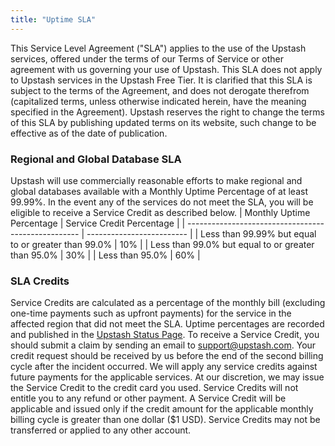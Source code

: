 ```yaml
---
title: "Uptime SLA"
---
```

This Service Level Agreement ("SLA") applies to the use of the Upstash services,
offered under the terms of our Terms of Service or other agreement with us
governing your use of Upstash. This SLA does not apply to Upstash services in
the Upstash Free Tier. It is clarified that this SLA is subject to the terms of
the Agreement, and does not derogate therefrom (capitalized terms, unless
otherwise indicated herein, have the meaning specified in the Agreement).
Upstash reserves the right to change the terms of this SLA by publishing updated
terms on its website, such change to be effective as of the date of publication.
### Regional and Global Database SLA
Upstash will use commercially reasonable efforts to make regional and global
databases available with a Monthly Uptime Percentage of at least 99.99%.
In the event any of the services do not meet the SLA, you will be eligible to
receive a Service Credit as described below.
| Monthly Uptime Percentage                           | Service Credit Percentage |
| --------------------------------------------------- | ------------------------- |
| Less than 99.99% but equal to or greater than 99.0% | 10%                       |
| Less than 99.0% but equal to or greater than 95.0%  | 30%                       |
| Less than 95.0%                                     | 60%                       |
### SLA Credits
Service Credits are calculated as a percentage of the monthly bill (excluding
one-time payments such as upfront payments) for the service in the affected
region that did not meet the SLA.
Uptime percentages are recorded and published in the
[Upstash Status Page](https://status.upstash.com).
To receive a Service Credit, you should submit a claim by sending an email to
[support@upstash.com](mailto:support@upstash.com). Your credit request should be
received by us before the end of the second billing cycle after the incident
occurred.
We will apply any service credits against future payments for the applicable
services. At our discretion, we may issue the Service Credit to the credit card
you used. Service Credits will not entitle you to any refund or other payment. A
Service Credit will be applicable and issued only if the credit amount for the
applicable monthly billing cycle is greater than one dollar ($1 USD). Service
Credits may not be transferred or applied to any other account.